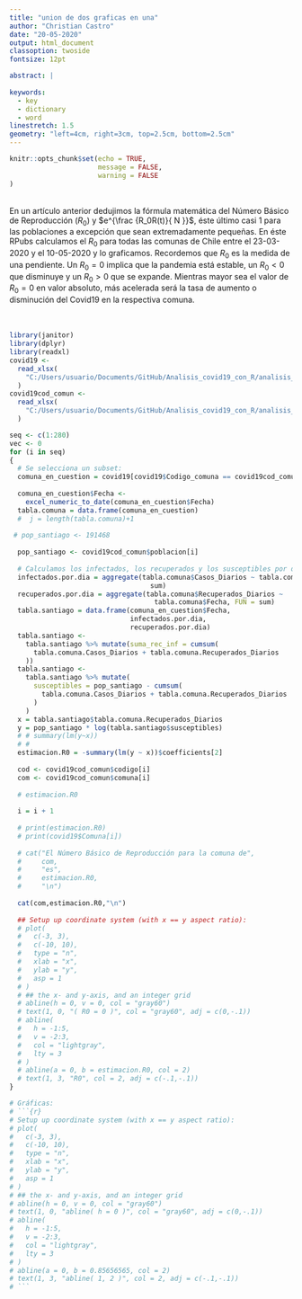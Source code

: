 ```yaml
---
title: "union de dos graficas en una"
author: "Christian Castro"
date: "20-05-2020"
output: html_document
classoption: twoside
fontsize: 12pt

abstract: |
  
keywords:
  - key
  - dictionary
  - word
linestretch: 1.5
geometry: "left=4cm, right=3cm, top=2.5cm, bottom=2.5cm"
---
```


```r
knitr::opts_chunk$set(echo = TRUE,
                      message = FALSE,
                      warning = FALSE
)
```
</br>
En un artículo anterior dedujimos la fórmula matemática del Número Básico de Reproducción ($R_0$) y $e^{\frac {R_0R(t)}{ N }}$, éste último casi 1 para las poblaciones a excepción que sean extremadamente pequeñas. En éste RPubs calculamos el $R_0$ para todas las comunas de Chile entre el 23-03-2020 y el 10-05-2020 y lo graficamos. Recordemos que $R_0$ es la medida de una pendiente. Un $R_0 = 0$ implica que la pandemia está estable, un $R_0 < 0$ que disminuye y un $R_0 > 0$ que se expande. Mientras mayor sea el valor de  $R_0 = 0$ en valor absoluto, más acelerada será la tasa de aumento o disminución del Covid19 en la respectiva comuna.
</br>
</br>
</br>
```r
library(janitor)
library(dplyr)
library(readxl)
covid19 <-
  read_xlsx(
    "C:/Users/usuario/Documents/GitHub/Analisis_covid19_con_R/analisis_19_mayo_SIR/cov.xlsx"
  )
covid19cod_comun <-
  read_xlsx(
    "C:/Users/usuario/Documents/GitHub/Analisis_covid19_con_R/analisis_19_mayo_SIR/covid19ccc.xlsx"
  )

seq <- c(1:280)
vec <- 0
for (i in seq)
{
  # Se selecciona un subset:
  comuna_en_cuestion = covid19[covid19$Codigo_comuna == covid19cod_comun$codigo[i], ]
  
  comuna_en_cuestion$Fecha <-
    excel_numeric_to_date(comuna_en_cuestion$Fecha)
  tabla.comuna = data.frame(comuna_en_cuestion)
  #  j = length(tabla.comuna)+1
  
 # pop_santiago <- 191468
  
  pop_santiago <- covid19cod_comun$poblacion[i]
  
  # Calculamos los infectados, los recuperados y los susceptibles por dias:
  infectados.por.dia = aggregate(tabla.comuna$Casos_Diarios ~ tabla.comuna$Fecha, FUN =
                                   sum)
  recuperados.por.dia = aggregate(tabla.comuna$Recuperados_Diarios ~
                                    tabla.comuna$Fecha, FUN = sum)
  tabla.santiago = data.frame(comuna_en_cuestion$Fecha,
                              infectados.por.dia,
                              recuperados.por.dia)
  tabla.santiago <-
    tabla.santiago %>% mutate(suma_rec_inf = cumsum(
      tabla.comuna.Casos_Diarios + tabla.comuna.Recuperados_Diarios
    ))
  tabla.santiago <-
    tabla.santiago %>% mutate(
      susceptibles = pop_santiago - cumsum(
        tabla.comuna.Casos_Diarios + tabla.comuna.Recuperados_Diarios
      )
    )
  x = tabla.santiago$tabla.comuna.Recuperados_Diarios
  y = pop_santiago * log(tabla.santiago$susceptibles)
  # # summary(lm(y~x))
  # #
  estimacion.R0 = -summary(lm(y ~ x))$coefficients[2]
  
  cod <- covid19cod_comun$codigo[i]
  com <- covid19cod_comun$comuna[i]
  
  # estimacion.R0
  
  i = i + 1
  
  # print(estimacion.R0)
  # print(covid19$Comuna[i])
  
  # cat("El Número Básico de Reproducción para la comuna de",
  #     com,
  #     "es",
  #     estimacion.R0,
  #     "\n")
  
  cat(com,estimacion.R0,"\n")
  
  ## Setup up coordinate system (with x == y aspect ratio):
  # plot(
  #   c(-3, 3),
  #   c(-10, 10),
  #   type = "n",
  #   xlab = "x",
  #   ylab = "y",
  #   asp = 1
  # )
  # ## the x- and y-axis, and an integer grid
  # abline(h = 0, v = 0, col = "gray60")
  # text(1, 0, "( R0 = 0 )", col = "gray60", adj = c(0,-.1))
  # abline(
  #   h = -1:5,
  #   v = -2:3,
  #   col = "lightgray",
  #   lty = 3
  # )
  # abline(a = 0, b = estimacion.R0, col = 2)
  # text(1, 3, "R0", col = 2, adj = c(-.1,-.1))
}

# Gráficas:
# ```{r}
# Setup up coordinate system (with x == y aspect ratio):
# plot(
#   c(-3, 3),
#   c(-10, 10),
#   type = "n",
#   xlab = "x",
#   ylab = "y",
#   asp = 1
# )
# ## the x- and y-axis, and an integer grid
# abline(h = 0, v = 0, col = "gray60")
# text(1, 0, "abline( h = 0 )", col = "gray60", adj = c(0,-.1))
# abline(
#   h = -1:5,
#   v = -2:3,
#   col = "lightgray",
#   lty = 3
# )
# abline(a = 0, b = 0.85656565, col = 2)
# text(1, 3, "abline( 1, 2 )", col = 2, adj = c(-.1,-.1))
# ```



```

